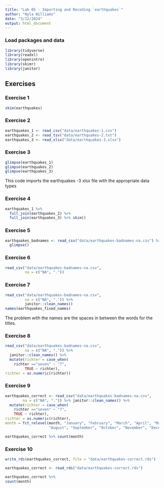 ```yaml
---
title: "Lab 05 - Importing and Recoding `earthquakes`"
author: "Nyla Williams"
date: "3/12/2024"
output: html_document
---
```


### Load packages and data

```r
library(tidyverse)
library(readxl)
library(openintro)
library(skimr)
library(janitor)
```

## Exercises

### Exercise 1

```r
skim(earthquakes)
```


### Exercise 2

```r


earthquakes_1 <- read_csv("data/earthquakes-1.csv")
earthquakes_2 <- read_tsv("data/earthquakes-2.txt")
earthquakes_3 <- read_xlsx("data/earthquakes-3.xlsx")


```


### Exercise 3

```r

glimpse(earthquakes_1)
glimpse(earthquakes_2)
glimpse(earthquakes_3)

```

This code imports the earthquakes -3 xlsx file with the appropriate data types

### Exercise 4

```r

earthquakes_1 %>%
  full_join(earthquakes_2) %>% 
  full_join(earthquakes_3) %>% skim()

```


### Exercise 5

```r
earthquakes_badnames <- read_csv("data/earthquakes-badnames-na.csv") %>% 
  glimpse()
```




### Exercise 6

```r
read_csv("data/earthquakes-badnames-na.csv",
         na = c("NA", "."))
```


### Exercise 7

```r
read_csv("data/earthquakes-badnames-na.csv",
         na = c("NA", ".")) %>%
         janitor::clean_names()
names(earthquakes_fixed_names)
```
The problem with the names are the spaces in between the words for the titles. 


### Exercise 8

```r

read_csv("data/earthquakes-badnames-na.csv",
         na = c("NA", ".")) %>% 
  janitor::clean_names() %>%
  mutate(richter = case_when(
    richter =="seven" ~ "7",
         TRUE ~ richter),
richter = as.numeric(richter))
```


### Exercise 9

```r


earthquakes_correct <- read_csv("data/earthquakes-badnames-na.csv", 
        na = c("NA", ".")) %>% janitor::clean_names() %>%
  mutate(richter = case_when(
    richter =="seven" ~ "7",
    TRUE ~ richter),
richter = as.numeric(richter),
month = fct_relevel(month, "January", "February", "March", "April", "May", "June", "July", 
                    "August", "September", "October", "November", "December"))

earthquakes_correct %>% count(month)
```


### Exercise 10

```r

write_rds(earthquakes_correct, file = "data/earthquakes-correct.rds")

earthquakes_correct <- read_rds("data/earthquakes-correct.rds")

earthquakes_correct %>%
count(month)

```
